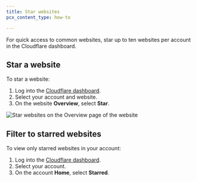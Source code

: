 ```yaml
---
title: Star websites
pcx_content_type: how-to

---
```


For quick access to common websites, star up to ten websites per account in the Cloudflare dashboard.

## Star a website

To star a website:

1. Log into the [Cloudflare dashboard](https://dash.cloudflare.com).
2. Select your account and website.
3. On the website **Overview**, select **Star**.

![Star websites on the Overview page of the website](~/assets/images/fundamentals/star-website.png)

## Filter to starred websites

To view only starred websites in your account:

1. Log into the [Cloudflare dashboard](https://dash.cloudflare.com).
2. Select your account.
3. On the account **Home**, select **Starred**.
